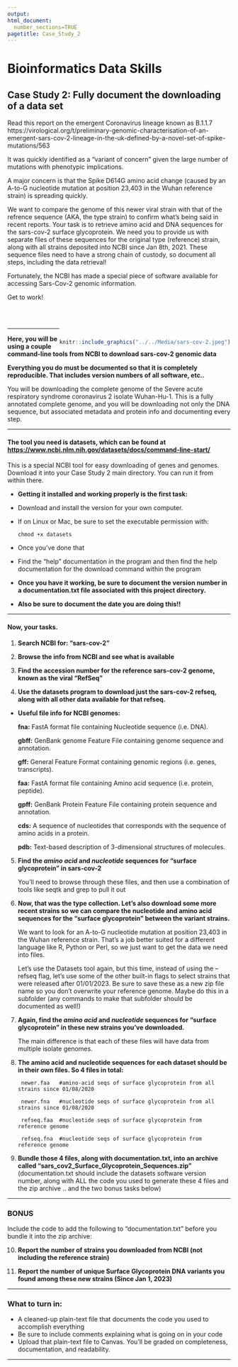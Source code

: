 ```yaml
---
output: 
html_document:
  number_sections=TRUE
pagetitle: Case_Study_2
---
```

    
# **Bioinformatics Data Skills**
    
## Case Study 2: Fully document the downloading of a data set

Read this report on the emergent Coronavirus lineage known as B.1.1.7
https://virological.org/t/preliminary-genomic-characterisation-of-an-emergent-sars-cov-2-lineage-in-the-uk-defined-by-a-novel-set-of-spike-mutations/563

It was quickly identified as a "variant of concern" given the large number of mutations with phenotypic implications.

A major concern is that the Spike D614G amino acid change (caused by an A-to-G nucleotide mutation at position 23,403 in the Wuhan reference strain) is spreading quickly.

We want to compare the genome of this newer viral strain with that of the refrence sequence (AKA, the type strain) to confirm what's being said in recent reports. Your task is to retrieve amino acid and DNA sequences for the sars-cov-2 surface glycoprotein. We need you to provide us with separate files of these sequences for the original type (reference) strain, along with all strains deposited into NCBI since Jan 8th, 2021. These sequence files need to have a strong chain of custody, so document all steps, including the data retrieval!

Fortunately, the NCBI has made a special piece of software available for accessing Sars-Cov-2 genomic information.

Get to work!

<br/><br/>

<div style= "float:right;position: relative;top:10px">
```r
knitr::include_graphics("../../Media/sars-cov-2.jpeg")
```
</div>

___


**Here, you will be using a couple command-line tools from NCBI to download sars-cov-2 genomic data**
  
**Everything you do must be documented so that it is completely reproducible. That includes version numbers of all software, etc..**

You will be downloading the complete genome of the Severe acute respiratory syndrome coronavirus 2 isolate Wuhan-Hu-1. This is a fully annotated complete genome, and you will be downloading not only the DNA sequence, but associated metadata and protein info and documenting every step.
  
___
  
#### The tool you need is **datasets**, which can be found at [https://www.ncbi.nlm.nih.gov/datasets/docs/command-line-start/](https://www.ncbi.nlm.nih.gov/datasets/docs/command-line-start/){target="_blank"}

This is a special NCBI tool for easy downloading of genes and genomes. Download it into your Case Study 2 main directory. You can run it from within there.

+  **Getting it installed and working properly is the first task:**
    
  + Download and install the version for your own computer.
  + If on Linux or Mac, be sure to set the executable permission with: 
  
        chmod +x datasets
  
  + Once you've done that
  + Find the "help" documentation in the program and then find the help documentation for the download command within the program
  
  
+  **Once you have it working, be sure to document the version number in a documentation.txt file associated with this project directory.**
  
+  **Also be sure to document the date you are doing this!!**
 
  
___

#### Now, your tasks.

1. **Search NCBI for: "sars-cov-2"**

2. **Browse the info from NCBI and see what is available**

3. **Find the accession number for the reference sars-cov-2 genome, known as the viral "RefSeq"**

4. **Use the datasets program to download just the sars-cov-2 refseq, along with all other data available for that refseq.**
  
  + **Useful file info for NCBI genomes:**
    
      **fna:** FastA format file containing Nucleotide sequence (i.e. DNA).
      
      **gbff:** GenBank genome Feature File containing genome sequence and annotation.
      
      **gff:** General Feature Format containing genomic regions (i.e. genes, transcripts).
      
      **faa:** FastA format file containing Amino acid sequence (i.e. protein, peptide).
      
      **gpff:** GenBank Protein Feature File containing protein sequence and annotation.
  
      **cds:** A sequence of nucleotides that corresponds with the sequence of amino acids in a protein.
      
      **pdb:** Text-based description of 3-dimensional structures of molecules.

5. **Find the _amino acid_ and _nucleotide_ sequences for "surface glycoprotein" in sars-cov-2**

    You'll need to browse through these files, and then use a combination of tools like seqtk and grep to pull it out
    
6. **Now, that was the type collection. Let's also download some more recent strains so we can compare the nucleotide and amino acid sequences for the "surface glycoprotein" between the variant strains.** 

    We want to look for an A-to-G nucleotide mutation at position 23,403 in the Wuhan reference strain. That's a job better suited for a different language like R, Python or Perl, so we just want to get the data we need into files.
    
    Let's use the Datasets tool again, but this time, instead of using the --refseq flag, let's use some of the other built-in flags to select strains that were released after 01/01/2023. Be sure to save these as a new zip file name so you don't overwrite your reference genome. Maybe do this in a subfolder (any commands to make that subfolder should be documented as well!)

7. **Again, find the _amino acid_ and _nucleotide_ sequences for "surface glycoprotein" in these new strains you've downloaded.**

    The main difference is that each of these files will have data from multiple isolate genomes.
    
8. **The amino acid and nucleotide sequences for each dataset should be in their own files. So 4 files in total:**

        newer.faa   #amino-acid seqs of surface glycoprotein from all strains since 01/08/2020
    
        newer.fna   #nucleotide seqs of surface glycoprotein from all strains since 01/08/2020
    
        refseq.faa  #nucleotide seqs of surface glycoprotein from reference genome
    
        refseq.fna  #nucleotide seqs of surface glycoprotein from reference genome
        
9. **Bundle those 4 files, along with documentation.txt, into an archive called "sars_cov2_Surface_Glycoprotein_Sequences.zip"** (documentation.txt should include the datasets software version number, along with ALL the code you used to generate these 4 files and the zip archive .. and the two bonus tasks below)

___

### BONUS

Include the code to add the following to "documentation.txt" before you bundle it into the zip archive:

10. **Report the number of strains you downloaded from NCBI (not including the reference strain)**

11. **Report the number of unique Surface Glycoprotein DNA variants you found among these new strains (Since Jan 1, 2023)**

___

### **What to turn in:**

  - A cleaned-up plain-text file that documents the code you used to accomplish everything
  - Be sure to include comments explaining what is going on in your code
  - Upload that plain-text file to Canvas. You'll be graded on completeness, documentation, and readability.

___

<br/>